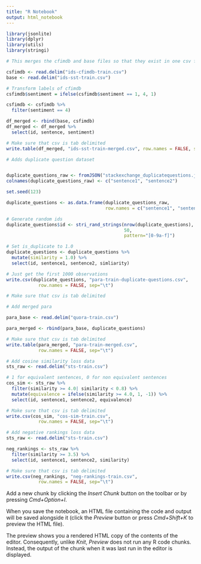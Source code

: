 ```yaml
---
title: "R Notebook"
output: html_notebook
---
```


```r
library(jsonlite)
library(dplyr)
library(utils)
library(stringi)
```

```r
# This merges the cfimdb and base files so that they exist in one csv file

csfimdb <- read.delim("ids-cfimdb-train.csv")
base <- read.delim("ids-sst-train.csv")

# Transform labels of cfimdb
csfimdb$sentiment = ifelse(csfimdb$sentiment == 1, 4, 1)

csfimdb <- csfimdb %>%
  filter(sentiment == 4)

df_merged <- rbind(base, csfimdb)
df_merged <- df_merged %>%
  select(id, sentence, sentiment)

# Make sure that csv is tab delimited
write.table(df_merged, "ids-sst-train-merged.csv", row.names = FALSE, sep="\t")
```

```r
# Adds duplicate question dataset 


duplicate_questions_raw <- fromJSON("stackexchange_duplicatequestions.json")
colnames(duplicate_questions_raw) <- c("sentence1", "sentence2")

set.seed(123)

duplicate_questions <- as.data.frame(duplicate_questions_raw,
                                     row.names = c("sentence1", "sentence2"))

# Generate random ids
duplicate_questions$id <- stri_rand_strings(nrow(duplicate_questions), 
                                            50,
                                            pattern="[0-9a-f]")

# Set is_duplicate to 1.0
duplicate_questions <- duplicate_questions %>%
  mutate(similarity = 1.0) %>%
  select(id, sentence1, sentence2, simliarity)

# Just get the first 1000 observations
write.csv(duplicate_questions, "para-train-duplicate-questions.csv", 
            row.names = FALSE, sep="\t")
```
```r

# Make sure that csv is tab delimited

# Add merged para

para_base <- read.delim("quora-train.csv")

para_merged <- rbind(para_base, duplicate_questions)

# Make sure that csv is tab delimited
write.table(para_merged, "para-train-merged.csv", 
            row.names = FALSE, sep="\t")

```

```r
# Add cosine similarity loss data
sts_raw <- read.delim("sts-train.csv")

# 1 for equivalent sentences, 0 for non equivalent sentences
cos_sim <- sts_raw %>%
  filter(similarity >= 4.0| similarity < 0.8) %>%
  mutate(equivalence = ifelse(similarity >= 4.0, 1, -1)) %>%
  select(id, sentence1, sentence2, equivalence)

# Make sure that csv is tab delimited
write.csv(cos_sim, "cos-sim-train.csv", 
            row.names = FALSE, sep="\t")

```

```r
# Add negative rankings loss data
sts_raw <- read.delim("sts-train.csv")

neg_rankings <- sts_raw %>%
  filter(similarity >= 3.5) %>%
  select(id, sentence1, sentence2, similarity)

# Make sure that csv is tab delimited
write.csv(neg_rankings, "neg-rankings-train.csv", 
            row.names = FALSE, sep="\t")

```





Add a new chunk by clicking the *Insert Chunk* button on the toolbar or by pressing *Cmd+Option+I*.

When you save the notebook, an HTML file containing the code and output will be saved alongside it (click the *Preview* button or press *Cmd+Shift+K* to preview the HTML file). 

The preview shows you a rendered HTML copy of the contents of the editor. Consequently, unlike *Knit*, *Preview* does not run any R code chunks. Instead, the output of the chunk when it was last run in the editor is displayed.

